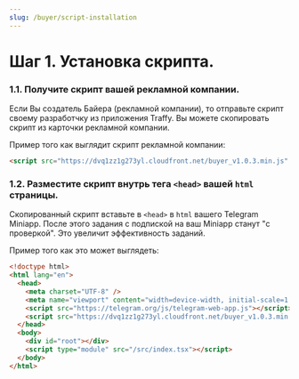 ```yaml
---
slug: /buyer/script-installation
---
```


# Шаг 1. Установка скрипта.

### 1.1. Получите скрипт вашей рекламной компании.

Если Вы создатель Байера (рекламной компании), то отправьте скрипт своему разработчку из приложения Traffy.
Вы можете скопировать скрипт из карточки рекламной компании.

Пример того как выглядит скрипт рекламной компании:
```html
<script src="https://dvq1zz1g273yl.cloudfront.net/buyer_v1.0.3.min.js" traffy-key="Your Traffy Key"></script>
```

### 1.2. Разместите скрипт внутрь тега ```<head>``` вашей ```html``` страницы.

Скопированный скрипт вставьте в ```<head>``` в ```html``` вашего Telegram Miniapp. После этого задания с подпиской на ваш Miniapp станут "с проверкой". Это увеличит эффективность заданий.

Пример того как это может выглядеть:

```html
<!doctype html>
<html lang="en">
  <head>
    <meta charset="UTF-8" />
    <meta name="viewport" content="width=device-width, initial-scale=1.0" />
    <script src="https://telegram.org/js/telegram-web-app.js"></script>
    <script src="https://dvq1zz1g273yl.cloudfront.net/buyer_v1.0.3.min.js" traffy-key="Your Traffy Key"></script>
  </head>
  <body>
    <div id="root"></div>
    <script type="module" src="/src/index.tsx"></script>
  </body>
</html>
```